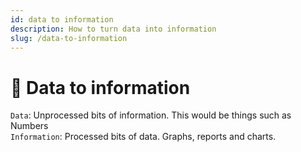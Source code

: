 ```yaml
---
id: data to information
description: How to turn data into information
slug: /data-to-information
---
```


# 🔄 Data to information


`Data`: Unprocessed bits of information. This would be things such as Numbers <br />
`Information`: Processed bits of data. Graphs, reports and charts. 